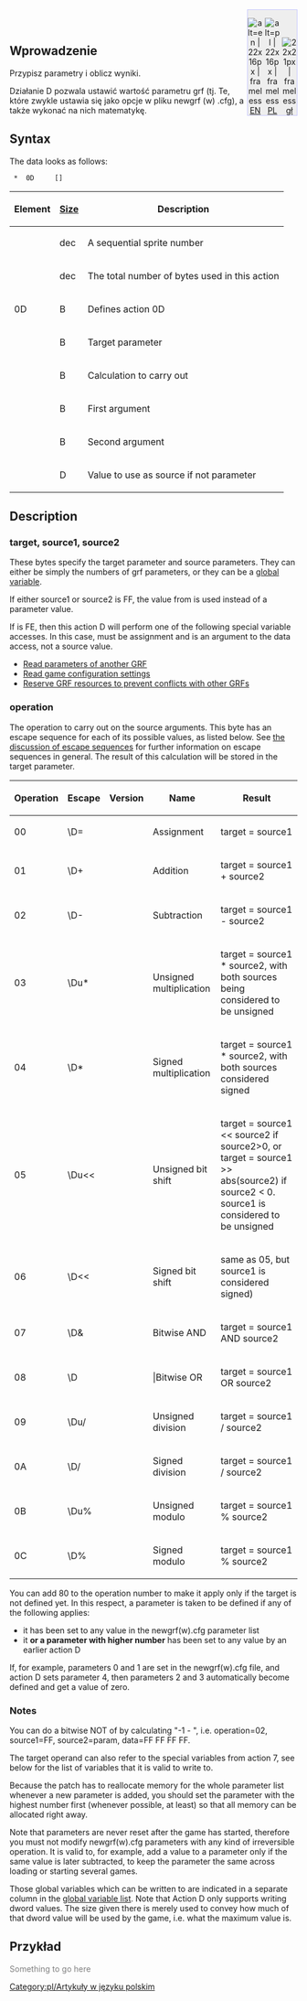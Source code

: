 <div style="float: right; border: 1px solid #c7c8fe; background-color: #EEE; padding:0px;">
<div style="display:inline-block; height: 3em; width: 26px; text-align:center;">
<!-- === Link do strony oryginalnej =========== -->
[[File:en/Flag.png|link=http://newgrf-specs.tt-wiki.net/wiki/ActionD | alt=en | 22x16px | frameless]]<br/>
[http://newgrf-specs.tt-wiki.net/wiki/ActionD EN]
</div>
<!-- === Link do strony Polskiej =========== -->
<div style="display:inline-block; height: 3em; width: 26px; text-align:center;">[[File:pl/Flag.png|link=User:{{PAGENAME}}<!--/Pl--> | alt=pl | 22x16px | frameless]]<br/>
[[User:{{PAGENAME}}<!--/Pl-->|PL]] </div>
<!-- === Link do strony głównej =========== -->
<div style="display:inline-block; height: 3em; width: 26px; text-align:center;">
[[File:en/Openttd.ico.png|link=pl/Main Page| 22x21px | frameless]]<br/>[[pl/Main Page|gł]] </div> </div>
[[Category:pl/Artykuły w języku polskim]]
{{en/-}}<br>{{en/Ambox| text = w trakcie edycji.}}

== Wprowadzenie ==


Przypisz parametry i oblicz wyniki.



Działanie D pozwala ustawić wartość parametru grf (tj. Te, które zwykle ustawia się jako opcje w pliku newgrf (w) .cfg), a także wykonać na nich matematykę.

== Syntax ==

The data looks as follows:

 <Sprite-number> * <Length> 0D <target> <operation> <source1> <source2> [<data>]

{|
!Element!![[en/GRFActionsDetailed|Size]]!!Description

|-
|<Sprite-number>||dec||A sequential sprite number

|-
|<length>||dec||The total number of bytes used in this action

|-
|0D||B||Defines action 0D

|-
|<target>||B||Target parameter

|-
|<operation>||B||Calculation to carry out

|-
|<source1>||B||First argument

|-
|<source2>||B||Second argument

|-
|<data>||D||Value to use as source if not parameter
|}

== Description ==

=== target, source1, source2 ===

These bytes specify the target parameter and source parameters. They can either be simply the numbers of grf parameters, or they can be a [[en/GlobalVariables| global variable]].

If either source1 or source2 is FF, the value from <data> is used instead of a parameter value.

If <source2> is FE, then this action D will perform one of the following special variable accesses. In this case, <operation> must be assignment and <data> is an argument to the data access, not a source value.

* [[en/ReadingOtherGRFParameters | Read parameters of another GRF]]
* [[en/ReadingPatchVariables | Read game configuration settings]]
* [[en/GRFResourceManagement | Reserve GRF resources to prevent conflicts with other GRFs]]

=== operation ===

The operation to carry out on the source arguments. This byte has an escape sequence for each of its possible values, as listed below. See [[en/GRFActionsDetailed#byte-order|the discussion of escape sequences]] for further information on escape sequences in general. The result of this calculation will be stored in the target parameter.

{|
!Operation!!Escape!!Version!!Name!!Result

|-
|00||\D=||{{en/Ottdp| | }}||Assignment||target = source1

|-
|01||\D+||{{en/Ottdp| | }}||Addition||target = source1 + source2

|-
|02||\D-||{{en/Ottdp| | }}||Subtraction||target = source1 - source2

|-
|03||\Du*||{{en/Ottdp| | }}||Unsigned multiplication||target = source1 * source2, with both sources being considered to be unsigned

|-
|04||\D*||{{en/Ottdp| | }}||Signed multiplication||target = source1 * source2, with both sources considered signed

|-
|05||\Du<<||{{en/Ottdp| | }}||Unsigned bit shift||target = source1 << source2 if source2>0, or target = source1 >> abs(source2) if source2 < 0. source1 is considered to be unsigned

|-
|06||\D<<||{{en/Ottdp| | }}||Signed bit shift||same as 05, but source1 is considered signed)

|-
|07||\D&||{{en/Ottdp| |2.5|ttdprev=alpha 48}}||Bitwise AND||target = source1 AND source2

|-
|08||\D||{{en/Ottdp| |2.5|ttdprev=alpha 48}}|||Bitwise OR||target = source1 OR source2

|-
|09||\Du/||{{en/Ottdp| |2.5|ttdprev=alpha 59}}||Unsigned division||target = source1 / source2

|-
|0A||\D/||{{en/Ottdp| |2.5|ttdprev=alpha 59}}||Signed division||target = source1 / source2

|-
|0B||\Du%||{{en/Ottdp| |2.5|ttdprev=alpha 59}}||Unsigned modulo||target = source1 % source2

|-
|0C||\D%||{{en/Ottdp| |2.5|ttdprev=alpha 59}}||Signed modulo||target = source1 % source2
|}

You can add 80 to the operation number to make it apply only if the target is not defined yet. In this respect, a parameter is taken to be defined if any of the following applies:
* it has been set to any value in the newgrf(w).cfg parameter list
* it '''or a parameter with higher number''' has been set to any value by an earlier action D

If, for example, parameters 0 and 1 are set in the newgrf(w).cfg file, and action D sets parameter 4, then parameters 2 and 3 automatically become defined and get a value of zero.

=== Notes ===

You can do a bitwise NOT of <param> by calculating "-1 - <param>", i.e. operation=02, source1=FF, source2=param, data=FF FF FF FF.

The target operand can also refer to the special variables from action 7, see below for the list of variables that it is valid to write to.

Because the patch has to reallocate memory for the whole parameter list whenever a new parameter is added, you should set the parameter with the highest number first (whenever possible, at least) so that all memory can be allocated right away.

Note that parameters are never reset after the game has started, therefore you must not modify newgrf(w).cfg parameters with any kind of irreversible operation. It is valid to, for example, add a value to a parameter only if the same value is later subtracted, to keep the parameter the same across loading or starting several games.

Those global variables which can be written to are indicated in a separate column in the [[en/GlobalVariables| global variable list]]. Note that Action D only supports writing dword values. The size given there is merely used to convey how much of that dword value will be used by the game, i.e. what the maximum value is.

== Przykład ==

<span style='color:#808080'>Something to go here</span>